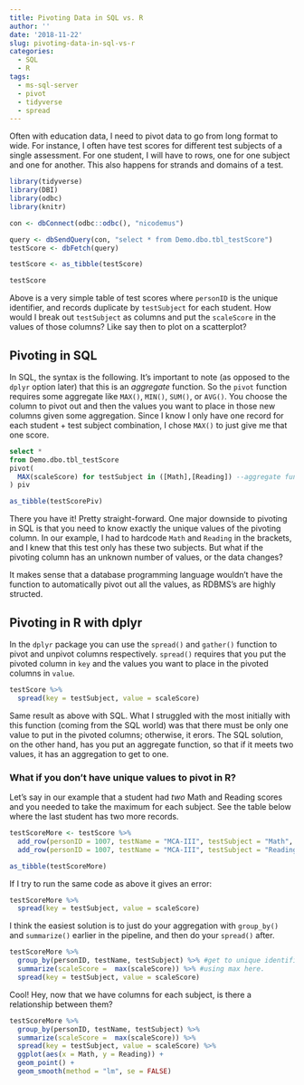 ```yaml
---
title: Pivoting Data in SQL vs. R
author: ''
date: '2018-11-22'
slug: pivoting-data-in-sql-vs-r
categories:
  - SQL
  - R
tags:
  - ms-sql-server
  - pivot
  - tidyverse
  - spread
---
```


Often with education data, I need to pivot data to go from long format to wide. For instance, I often have test scores for different test subjects of a single assessment. For one student, I will have to rows, one for one subject and one for another. This also happens for strands and domains of a test.

```r
library(tidyverse)
library(DBI)
library(odbc)
library(knitr)

con <- dbConnect(odbc::odbc(), "nicodemus")

query <- dbSendQuery(con, "select * from Demo.dbo.tbl_testScore")
testScore <- dbFetch(query)

testScore <- as_tibble(testScore)

testScore
```

Above is a very simple table of test scores where `personID` is the unique identifier, and records duplicate by `testSubject` for each student. How would I break out `testSubject` as columns and put the `scaleScore` in the values of those columns? Like say then to plot on a scatterplot?

## Pivoting in SQL

In SQL, the syntax is the following. It's important to note (as opposed to the `dplyr` option later) that this is an *aggregate* function. So the `pivot` function requires some aggregate like `MAX()`, `MIN()`, `SUM()`, or `AVG()`. You choose the column to pivot out and then the values you want to place in those new columns given some aggregation. Since I know I only have one record for each student + test subject combination, I chose `MAX()` to just give me that one score.

```sql
select *
from Demo.dbo.tbl_testScore
pivot(
  MAX(scaleScore) for testSubject in ([Math],[Reading]) --aggregate function of one column for another column, listing the unique possibilities in brackets.
) piv
```

```r
as_tibble(testScorePiv)
```

There you have it! Pretty straight-forward. One major downside to pivoting in SQL is that you need to know exactly the unique values of the pivoting column. In our example, I had to hardcode `Math` and `Reading` in the brackets, and I knew that this test only has these two subjects. But what if the pivoting column has an unknown number of values, or the data changes?

It makes sense that a database programming language wouldn't have the function to automatically pivot out all the values, as RDBMS's are highly structed.

## Pivoting in R with dplyr

In the `dplyr` package you can use the `spread()` and `gather()` function to pivot and unpivot columns respectively. `spread()` requires that you put the pivoted column in `key` and the values you want to place in the pivoted columns in `value`.

```r
testScore %>% 
  spread(key = testSubject, value = scaleScore)
```

Same result as above with SQL. What I struggled with the most initially with this function (coming from the SQL world) was that there must be only one value to put in the pivoted columns; otherwise, it erors. The SQL solution, on the other hand, has you put an aggregate function, so that if it meets two values, it has an aggregation to get to one.

### What if you don't have unique values to pivot in R?

Let's say in our example that a student had *two* Math and Reading scores and you needed to take the maximum for each subject. See the table below where the last student has two more records.

```r
testScoreMore <- testScore %>% 
  add_row(personID = 1007, testName = "MCA-III", testSubject = "Math", scaleScore = 363) %>%
  add_row(personID = 1007, testName = "MCA-III", testSubject = "Reading", scaleScore = 395)
```

```r
as_tibble(testScoreMore)
```

If I try to run the same code as above it gives an error:

```r
testScoreMore %>% 
  spread(key = testSubject, value = scaleScore)
```

I think the easiest solution is to just do your aggregation with `group_by()` and `summarize()` earlier in the pipeline, and then do your `spread()` after.

```r
testScoreMore %>% 
  group_by(personID, testName, testSubject) %>% #get to unique identifiers with these two lines.
  summarize(scaleScore =  max(scaleScore)) %>% #using max here.
  spread(key = testSubject, value = scaleScore)
```

Cool! Hey, now that we have columns for each subject, is there a relationship between them?

```r
testScoreMore %>% 
  group_by(personID, testName, testSubject) %>% 
  summarize(scaleScore =  max(scaleScore)) %>% 
  spread(key = testSubject, value = scaleScore) %>% 
  ggplot(aes(x = Math, y = Reading)) +
  geom_point() +
  geom_smooth(method = "lm", se = FALSE)
```

